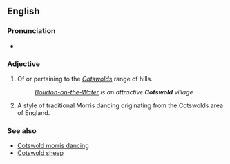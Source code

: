 ==English==

===Pronunciation===
* {{IPA|/ˈkɒts.wəʊld/}} {{a|UK}}

===Adjective===
{{en-adj|-}}

# Of or pertaining to the ''[[Cotswolds]]'' range of hills.
#: ''[[w:Bourton-on-the-Water|Bourton-on-the-Water]] is an attractive '''Cotswold''' village''
# {{context|morris dancing|lang=en}} A style of traditional Morris dancing originating from the Cotswolds area of England.

===See also===
* [[Cotswold morris dancing]]
* [[Cotswold sheep]]